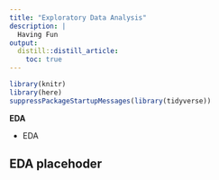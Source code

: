 ```yaml
---
title: "Exploratory Data Analysis"
description: | 
  Having Fun
output: 
  distill::distill_article:
    toc: true
---
```


```r

library(knitr)
library(here)
suppressPackageStartupMessages(library(tidyverse))

```

:::obj

**EDA**
 
 - EDA

:::

## EDA placehoder

